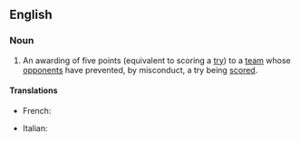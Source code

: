 ==English==

===Noun===
{{en-noun|sg=[[penalty]] [[try]]|pl=penalty tries}}

# {{rugby}} An awarding of five points (equivalent to scoring a [[try]]) to a [[team]] whose [[opponents]] have prevented, by misconduct, a try being [[scored]].

====Translations====
{{trans-top|awarding of five points}}
* French: {{t-|fr|essai de pénalité|m}}
{{trans-mid}}
* Italian: {{t-|it|meta tecnica|f}}
{{trans-bottom}}